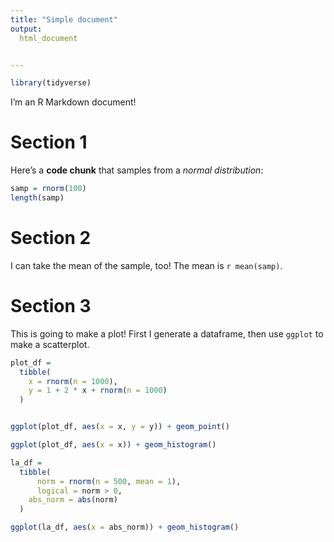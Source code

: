 ```yaml
---
title: "Simple document"
output: 
  html_document


---
```


```r
library(tidyverse)
```

I'm an R Markdown document! 

# Section 1

Here's a **code chunk** that samples from 
a _normal distribution_:

```r
samp = rnorm(100)
length(samp)
```

# Section 2

I can take the mean of the sample, too!
The mean is `r mean(samp)`.

# Section 3

This is going to make a plot! First I generate a dataframe, then use `ggplot` to make a scatterplot.

```r
plot_df =
  tibble(
    x = rnorm(n = 1000),
    y = 1 + 2 * x + rnorm(n = 1000)
  )


ggplot(plot_df, aes(x = x, y = y)) + geom_point()
```

```r
ggplot(plot_df, aes(x = x)) + geom_histogram()
```

```r
la_df = 
  tibble(
      norm = rnorm(n = 500, mean = 1),
      logical = norm > 0,
    abs_norm = abs(norm)
  )

ggplot(la_df, aes(x = abs_norm)) + geom_histogram()
  

```

